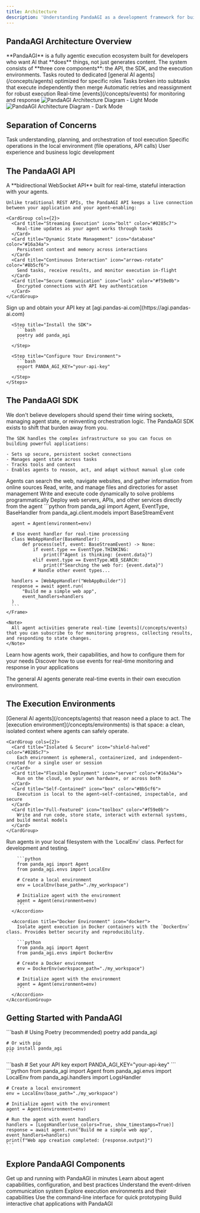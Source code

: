 ```yaml
---
title: Architecture
description: 'Understanding PandaAGI as a development framework for building and deploying agentic AI applications'
---
```


## PandaAGI Architecture Overview

<Note>
**PandaAGI** is a fully agentic execution ecosystem built for developers who want AI that **does** things, not just generates content. The system consists of **three core components**: the API, the SDK, and the execution environments.
</Note>

<CardGroup cols={2}>
  <Card title="Specialized Agent Orchestration" icon="robot" color="#0285c7">
    Tasks routed to dedicated [general AI agents](/concepts/agents) optimized for specific roles
  </Card>
  <Card title="Structured Parallelism" icon="diagram-project" color="#16a34a">
    Tasks broken into subtasks that execute independently then merge
  </Card>
  <Card title="Resilience and Recovery" icon="shield" color="#8b5cf6">
    Automatic retries and reassignment for robust execution
  </Card>
  <Card title="Event-Driven Communication" icon="bolt" color="#f59e0b">
    Real-time [events](/concepts/events) for monitoring and response
  </Card>
</CardGroup>


<Frame caption="PandaAGI Architecture Diagram">
  <img
    className="block dark:hidden"
    src="/images/architecture.png"
    alt="PandaAGI Architecture Diagram - Light Mode"
  />
  <img
    className="hidden dark:block"
    src="/images/architecture.png"
    alt="PandaAGI Architecture Diagram - Dark Mode"
  />
</Frame>

## Separation of Concerns

<CardGroup cols={3}>
  <Card title="AI Layer" icon="brain" color="#0285c7">
    Task understanding, planning, and orchestration of tool execution
  </Card>
  <Card title="Tool Layer" icon="wrench" color="#16a34a">
    Specific operations in the local environment (file operations, API calls)
  </Card>
  <Card title="Application Layer" icon="window" color="#8b5cf6">
    User experience and business logic development
  </Card>
</CardGroup>

## The PandaAGI API

<Tabs>
  <Tab title="Overview">
    <Note>
      A **bidirectional WebSocket API** built for real-time, stateful interaction with your agents.
    </Note>
    
    Unlike traditional REST APIs, the PandaAGI API keeps a live connection between your application and your agent—enabling:
    
    <CardGroup cols={2}>
      <Card title="Streaming Execution" icon="bolt" color="#0285c7">
        Real-time updates as your agent works through tasks
      </Card>
      <Card title="Dynamic State Management" icon="database" color="#16a34a">
        Persistent context and memory across interactions
      </Card>
      <Card title="Continuous Interaction" icon="arrows-rotate" color="#8b5cf6">
        Send tasks, receive results, and monitor execution in-flight
      </Card>
      <Card title="Secure Communication" icon="lock" color="#f59e0b">
        Encrypted connections with API key authentication
      </Card>
    </CardGroup>
  </Tab>
  
  <Tab title="Getting Started">
    <Steps>
      <Step title="Get Your API Key">
        Sign up and obtain your API key at [agi.pandas-ai.com](https://agi.pandas-ai.com)
      </Step>
      
      <Step title="Install the SDK">
        ```bash
        poetry add panda_agi
        ```
      </Step>
      
      <Step title="Configure Your Environment">
        ```bash
        export PANDA_AGI_KEY="your-api-key"
        ```
      </Step>
    </Steps>
  </Tab>
</Tabs>

## The PandaAGI SDK

<Tabs>
  <Tab title="Overview">
    <Note>
      We don't believe developers should spend their time wiring sockets, managing agent state, or reinventing orchestration logic. The PandaAGI SDK exists to shift that burden away from you.
    </Note>
    
    The SDK handles the complex infrastructure so you can focus on building powerful applications:
    
    - Sets up secure, persistent socket connections
    - Manages agent state across tasks
    - Tracks tools and context
    - Enables agents to reason, act, and adapt without manual glue code
  </Tab>
  
  <Tab title="Agent Capabilities">
    <CardGroup cols={2}>
      <Card title="Internet Access" icon="globe" color="#0285c7">
        Agents can search the web, navigate websites, and gather information from online sources
      </Card>
      <Card title="File System" icon="folder" color="#16a34a">
        Read, write, and manage files and directories for asset management
      </Card>
      <Card title="Code Execution" icon="code" color="#8b5cf6">
        Write and execute code dynamically to solve problems programmatically
      </Card>
      <Card title="Deployment" icon="rocket" color="#f59e0b">
        Deploy web servers, APIs, and other services directly from the agent
      </Card>
    </CardGroup>
  </Tab>
  
  <Tab title="Event System">
    <Frame caption="Real-time Event Streaming">
      ```python
      from panda_agi import Agent, EventType, BaseHandler
      from panda_agi.client.models import BaseStreamEvent
      
      agent = Agent(environment=env)
      
      # Use event handler for real-time processing
      class WebAppHandler(BaseHandler):
          def process(self, event: BaseStreamEvent) -> None:
              if event.type == EventType.THINKING:
                  print(f"Agent is thinking: {event.data}")
              elif event.type == EventType.WEB_SEARCH:
                  print(f"Searching the web for: {event.data}")
              # Handle other event types...
      
      handlers = [WebAppHandler("WebAppBuilder")]
      response = await agent.run(
          "Build me a simple web app",
          event_handlers=handlers
      )
      ```
    </Frame>
    
    <Note>
      All agent activities generate real-time [events](/concepts/events) that you can subscribe to for monitoring progress, collecting results, and responding to state changes.
    </Note>
  </Tab>
</Tabs>

<CardGroup cols={2}>
  <Card
    title="Learn more about Agents"
    icon="robot"
    href="/concepts/agents"
  >
    Learn how agents work, their capabilities, and how to configure them for your needs
  </Card>
  <Card
    title="Explore Events"
    icon="bell"
    href="/concepts/events"
  >
    Discover how to use events for real-time monitoring and response in your applications
  </Card>
</CardGroup>

The general AI agents generate real-time events in their own execution environment. 

## The Execution Environments

<Tabs>
  <Tab title="Overview">
    <Note>
      [General AI agents](/concepts/agents) that reason need a place to act. The [execution environment](/concepts/environments) is that space: a clean, isolated context where agents can safely operate.
    </Note>
    
    <CardGroup cols={2}>
      <Card title="Isolated & Secure" icon="shield-halved" color="#0285c7">
        Each environment is ephemeral, containerized, and independent—created for a single user or session
      </Card>
      <Card title="Flexible Deployment" icon="server" color="#16a34a">
        Run on the cloud, on your own hardware, or across both
      </Card>
      <Card title="Self-Contained" icon="box" color="#8b5cf6">
        Execution is local to the agent—self-contained, inspectable, and secure
      </Card>
      <Card title="Full-Featured" icon="toolbox" color="#f59e0b">
        Write and run code, store state, interact with external systems, and build mental models
      </Card>
    </CardGroup>
  </Tab>
  
  <Tab title="Environment Types">
    <AccordionGroup>
      <Accordion title="Local Environment" icon="laptop-code">
        Run agents in your local filesystem with the `LocalEnv` class. Perfect for development and testing.
        
        ```python
        from panda_agi import Agent
        from panda_agi.envs import LocalEnv
        
        # Create a local environment
        env = LocalEnv(base_path="./my_workspace")
        
        # Initialize agent with the environment
        agent = Agent(environment=env)
        ```
      </Accordion>
      
      <Accordion title="Docker Environment" icon="docker">
        Isolate agent execution in Docker containers with the `DockerEnv` class. Provides better security and reproducibility.
        
        ```python
        from panda_agi import Agent
        from panda_agi.envs import DockerEnv
        
        # Create a Docker environment
        env = DockerEnv(workspace_path="./my_workspace")
        
        # Initialize agent with the environment
        agent = Agent(environment=env)
        ```
      </Accordion>
    </AccordionGroup>
  </Tab>
</Tabs>

## Getting Started with PandaAGI

<Steps>
  <Step title="Install the SDK">
    ```bash
    # Using Poetry (recommended)
    poetry add panda_agi
    
    # Or with pip
    pip install panda_agi
    ```
  </Step>
  
  <Step title="Set up your environment">
    ```bash
    # Set your API key
    export PANDA_AGI_KEY="your-api-key"
    ```
  </Step>
  
  <Step title="Create your first agent">
    ```python
    from panda_agi import Agent
    from panda_agi.envs import LocalEnv
    from panda_agi.handlers import LogsHandler
    
    # Create a local environment
    env = LocalEnv(base_path="./my_workspace")
    
    # Initialize agent with the environment
    agent = Agent(environment=env)
    
    # Run the agent with event handlers
    handlers = [LogsHandler(use_colors=True, show_timestamps=True)]
    response = await agent.run("Build me a simple web app", event_handlers=handlers)
    print(f"Web app creation completed: {response.output}")
    ```
  </Step>
</Steps>

## Explore PandaAGI Components

<CardGroup cols={2}>
  <Card
    title="Quick Start Guide"
    icon="rocket"
    href="/quickstart"
    color="#0285c7"
  >
    Get up and running with PandaAGI in minutes
  </Card>
  <Card
    title="Agent Concepts"
    icon="robot"
    href="/concepts/agents"
    color="#16a34a"
  >
    Learn about agent capabilities, configuration, and best practices
  </Card>
  <Card
    title="Event System"
    icon="bolt"
    href="/concepts/events"
    color="#8b5cf6"
  >
    Understand the event-driven communication system
  </Card>
  <Card
    title="Environments"
    icon="server"
    href="/concepts/environments"
    color="#f59e0b"
  >
    Explore execution environments and their capabilities
  </Card>
  <Card
    title="CLI Interface"
    icon="terminal"
    href="/cli"
    color="#ef4444"
  >
    Use the command-line interface for quick prototyping
  </Card>
  <Card
    title="Chat Interface"
    icon="comments"
    href="/chat-interface"
    color="#6366f1"
  >
    Build interactive chat applications with PandaAGI
  </Card>
</CardGroup>

